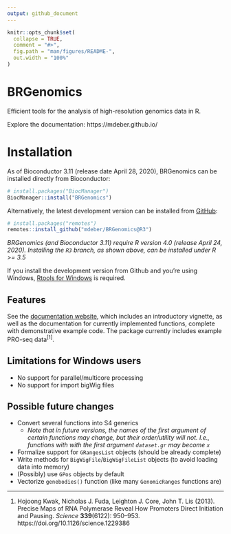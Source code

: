 ```yaml
---
output: github_document
---
```


<!-- README.md is generated from README.Rmd. Please edit that file -->

```r
knitr::opts_chunk$set(
  collapse = TRUE,
  comment = "#>",
  fig.path = "man/figures/README-",
  out.width = "100%"
)
```

# BRGenomics

<!-- badges: start -->
<!-- badges: end -->

Efficient tools for the analysis of high-resolution genomics data in R.

Explore the documentation: https://mdeber.github.io/

# Installation

As of Bioconductor 3.11 (release date April 28, 2020), BRGenomics can be 
installed directly from Bioconductor:

```r
# install.packages("BiocManager")
BiocManager::install("BRGenomics")
```

Alternatively, the latest development version can be installed from [GitHub](
https://github.com/mdeber/BRGenomics):

```r
# install.packages("remotes")
remotes::install_github("mdeber/BRGenomics@R3")
```

_BRGenomics (and Bioconductor 3.11) require R version 4.0 (release April 24, 
2020). Installing the `R3` branch, as shown above, can be installed under
R >= 3.5_

If you install the development version from Github and you're using Windows, 
[Rtools for Windows](https://cran.rstudio.com/bin/windows/Rtools/) is required.

## Features

See the [documentation website](https://mdeber.github.io/), which includes an 
introductory vignette, as well as the documentation for currently implemented 
functions, complete with demonstrative example code. The package currently 
includes example PRO-seq data^[1]^.

## Limitations for Windows users

* No support for parallel/multicore processing
* No support for import bigWig files

## Possible future changes

* Convert several functions into S4 generics
    + _Note that in future versions, the names of the first argument of
    certain functions may change, but their order/utility will not. I.e., 
    functions with with the first argument `dataset.gr` may become `x`_
* Formalize support for `GRangesList` objects (should be already complete)
* Write methods for `BigWigFile`/`BigWigFileList` objects (to avoid loading 
data into memory)
* (Possibly) use `GPos` objects by default
* Vectorize `genebodies()` function (like many `GenomicRanges` functions are)

---

1. Hojoong Kwak, Nicholas J. Fuda, Leighton J. Core, John T. Lis (2013). 
Precise Maps of RNA Polymerase Reveal How Promoters Direct Initiation and 
Pausing. *Science* __339__(6122): 950–953. 
https://doi.org/10.1126/science.1229386
